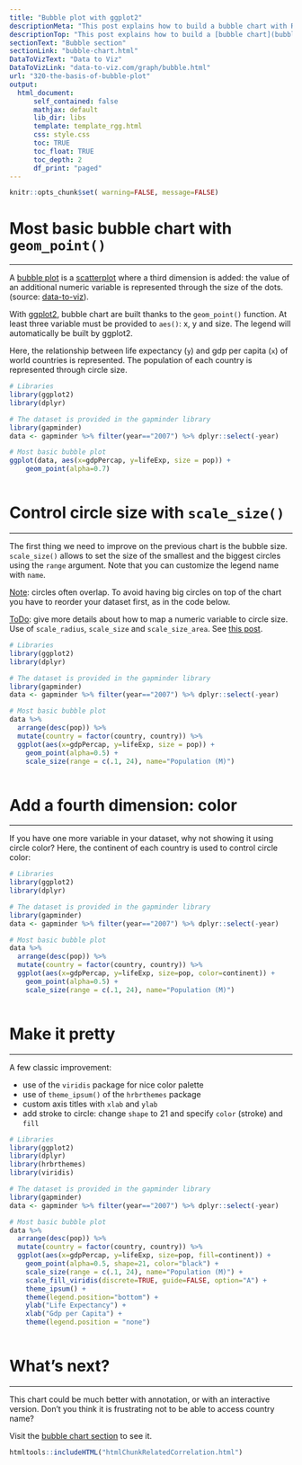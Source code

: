 ```yaml
---
title: "Bubble plot with ggplot2"
descriptionMeta: "This post explains how to build a bubble chart with R and ggplot2. It provides several reproducible examples with explanation and R code."
descriptionTop: "This post explains how to build a [bubble chart](bubble-chart.html) with R and [ggplot2](ggplot2.html). It provides several reproducible examples with explanation and R code."
sectionText: "Bubble section"
sectionLink: "bubble-chart.html"
DataToVizText: "Data to Viz"
DataToVizLink: "data-to-viz.com/graph/bubble.html"
url: "320-the-basis-of-bubble-plot"
output:
  html_document:
      self_contained: false    
      mathjax: default
      lib_dir: libs
      template: template_rgg.html
      css: style.css
      toc: TRUE
      toc_float: TRUE
      toc_depth: 2
      df_print: "paged"
---
```



```r
knitr::opts_chunk$set( warning=FALSE, message=FALSE)
```

<div class="container">




# Most basic bubble chart with `geom_point()`
***

<div class = "row">

<div class = "col-md-6  col-sm-12 align-self-center">

A [bubble plot](bubble-chart.html) is a [scatterplot](scatterplot.html) where a third dimension is added: the value of an additional numeric variable is represented through the size of the dots. (source: [data-to-viz](https://www.data-to-viz.com/graph/bubble.html)).

With [ggplot2](ggplot2.html), bubble chart are built thanks to the `geom_point()` function. At least three variable must be provided to `aes()`: x, y and size. The legend will automatically be built by ggplot2.

Here, the relationship between life expectancy (`y`) and gdp per capita (`x`) of world countries is represented. The population of each country is represented through circle size.

</div>


<div class = "col-md-6  col-sm-12">

```r
# Libraries
library(ggplot2)
library(dplyr)

# The dataset is provided in the gapminder library
library(gapminder)
data <- gapminder %>% filter(year=="2007") %>% dplyr::select(-year)

# Most basic bubble plot
ggplot(data, aes(x=gdpPercap, y=lifeExp, size = pop)) +
    geom_point(alpha=0.7)
```
</div>
</div>



```r
```














# Control circle size with `scale_size()`
***

<div class = "row">

<div class = "col-md-6  col-sm-12 align-self-center">

The first thing we need to improve on the previous chart is the bubble size. `scale_size()` allows to set the size of the smallest and the biggest circles using the `range` argument. Note that you can customize the legend name with `name`.

<u>Note</u>: circles often overlap. To avoid having big circles on top of the chart you have to reorder your dataset first, as in the code below.

<u>ToDo</u>: give more details about how to map a numeric variable to circle size. Use of `scale_radius`, `scale_size` and `scale_size_area`. See [this post](https://www.data-to-viz.com/caveat/radius_or_area.html).

</div>


<div class = "col-md-6  col-sm-12">

```r
# Libraries
library(ggplot2)
library(dplyr)

# The dataset is provided in the gapminder library
library(gapminder)
data <- gapminder %>% filter(year=="2007") %>% dplyr::select(-year)

# Most basic bubble plot
data %>%
  arrange(desc(pop)) %>%
  mutate(country = factor(country, country)) %>%
  ggplot(aes(x=gdpPercap, y=lifeExp, size = pop)) +
    geom_point(alpha=0.5) +
    scale_size(range = c(.1, 24), name="Population (M)")
```
</div>
</div>



```r
```










# Add a fourth dimension: color
***

<div class = "row">

<div class = "col-md-6  col-sm-12 align-self-center">

If you have one more variable in your dataset, why not showing it using circle color? Here, the continent of each country is used to control circle color:

</div>


<div class = "col-md-6  col-sm-12">

```r
# Libraries
library(ggplot2)
library(dplyr)

# The dataset is provided in the gapminder library
library(gapminder)
data <- gapminder %>% filter(year=="2007") %>% dplyr::select(-year)

# Most basic bubble plot
data %>%
  arrange(desc(pop)) %>%
  mutate(country = factor(country, country)) %>%
  ggplot(aes(x=gdpPercap, y=lifeExp, size=pop, color=continent)) +
    geom_point(alpha=0.5) +
    scale_size(range = c(.1, 24), name="Population (M)")
```
</div>
</div>



```r
```











# Make it pretty
***

<div class = "row">

<div class = "col-md-6  col-sm-12 align-self-center">

A few classic improvement:

- use of the `viridis` package for nice color palette
- use of `theme_ipsum()` of the `hrbrthemes` package
- custom axis titles with `xlab` and `ylab`
- add stroke to circle: change `shape` to 21 and specify `color` (stroke) and `fill`

</div>


<div class = "col-md-6  col-sm-12">

```r
# Libraries
library(ggplot2)
library(dplyr)
library(hrbrthemes)
library(viridis)

# The dataset is provided in the gapminder library
library(gapminder)
data <- gapminder %>% filter(year=="2007") %>% dplyr::select(-year)

# Most basic bubble plot
data %>%
  arrange(desc(pop)) %>%
  mutate(country = factor(country, country)) %>%
  ggplot(aes(x=gdpPercap, y=lifeExp, size=pop, fill=continent)) +
    geom_point(alpha=0.5, shape=21, color="black") +
    scale_size(range = c(.1, 24), name="Population (M)") +
    scale_fill_viridis(discrete=TRUE, guide=FALSE, option="A") +
    theme_ipsum() +
    theme(legend.position="bottom") +
    ylab("Life Expectancy") +
    xlab("Gdp per Capita") +
    theme(legend.position = "none")
```
</div>
</div>



```r
```




# What's next?
***

This chart could be much better with annotation, or with an interactive version. Don't you think it is frustrating not to be able to access country name? 

Visit the [bubble chart section](bubble-chart.html) to see it.






<!-- Close container -->
</div>




```r
htmltools::includeHTML("htmlChunkRelatedCorrelation.html")
```

